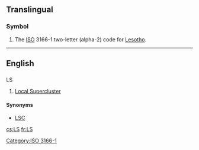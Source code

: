 {{also|.ls|l's|L's}}
==Translingual==
===Symbol===
{{infl|mul|symbol}}
# The [[ISO]] 3166-1 two-letter (alpha-2) code for  [[Lesotho]].

[[Category:ISO 3166-1]]

----
==English==
==={{abbreviation}}===
;LS

# {{astronomy}} [[Local Supercluster]]

====Synonyms====
* {{sense|Local Supercluster}} [[LSC]]

[[cs:LS]]
[[fr:LS]]